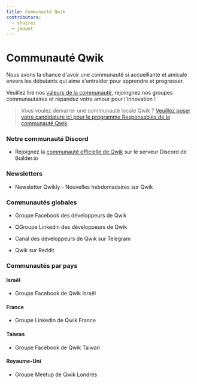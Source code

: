 ```yaml
---
title: Communauté Qwik
contributors:
  - shairez
  - jmoont
---
```



# Communauté Qwik

Nous avons la chance d'avoir une communauté si accueillante et amicale envers les débutants
qui aime s'entraider pour apprendre et progresser.

Veuillez lire nos [valeurs de la communauté](/community/values), rejoingnez nos groupes communautaires
et répandez votre amour pour l'innovation !

> Vous voulez démarrer une communauté locale Qwik ?
> [Veuillez poser votre candidature ici pour le programme Responsables de la communauté Qwik](https://forms.gle/S1rxiKiVdhZqkk8RA)

### Notre communauté Discord

- <DiscordLogo /> Rejoignez la [communauté officielle de Qwik](https://qwik.builder.io/chat) sur
  le serveur Discord de Builder.io

### Newsletters

- <GroupLink link="https://qwiknewsletter.com">Newsletter Qwikly - Nouvelles hebdomadaires sur Qwik</GroupLink>

### Communautés globales

- <FacebookLogo /> <GroupLink link="https://www.facebook.com/groups/qwikdevs">Groupe Facebook des développeurs de Qwik</GroupLink>

- <LinkedInLogo /> <GroupLink link="https://www.linkedin.com/groups/12677766/">QGroupe Linkedin des développeurs de Qwik</GroupLink>

- <TelegramLogo /> <GroupLink link="https://t.me/qwikdevs">Canal des développeurs de Qwik sur Telegram</GroupLink>

- <RedditLogo /> <GroupLink link="https://www.reddit.com/r/qwik/">Qwik sur Reddit</GroupLink>

### Communautés par pays

#### Israël

- <FacebookLogo /> <GroupLink link="https://www.facebook.com/groups/qwikisrael">Groupe Facebook de Qwik Israël</GroupLink>

#### France

- <LinkedInLogo /> <GroupLink link="https://www.linkedin.com/groups/14153723/">Groupe Linkedin de Qwik France</GroupLink>

#### Taiwan

- <FacebookLogo /> <GroupLink link="https://www.facebook.com/groups/836365297555873">Groupe Facebook de Qwik Taiwan</GroupLink>

#### Royaume-Uni

- <MeetupLogo /><GroupLink link="https://www.meetup.com/qwik-london/">Groupe Meetup de Qwik Londres</GroupLink>
